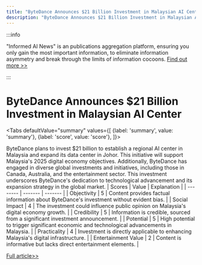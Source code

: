 ```yaml
---
title: "ByteDance Announces $21 Billion Investment in Malaysian AI Center"
description: "ByteDance Announces $21 Billion Investment in Malaysian AI Center"
---
```



:::info

"Informed AI News" is an publications aggregation platform, ensuring you only gain the most important information, to eliminate information asymmetry and break through the limits of information cocoons.  [Find out more >>](/docs/guides)

:::

# ByteDance Announces $21 Billion Investment in Malaysian AI Center


<Tabs
	defaultValue="summary"
	values={[
	{label: 'summary', value: 'summary'},
	{label: 'score', value: 'score'},
]}>
<TabItem value="summary">


ByteDance plans to invest $21 billion to establish a regional AI center in Malaysia and expand its data center in Johor. This initiative will support Malaysia's 2025 digital economy objectives. Additionally, ByteDance has engaged in diverse global investments and initiatives, including those in Canada, Australia, and the entertainment sector. This investment underscores ByteDance's dedication to technological advancement and its expansion strategy in the global market.
</TabItem>
<TabItem value="score">
	| Scores     | Value   | Explanation |
	| -------- | ------- | ------- |
	| Objectivity  | 5    | Content provides factual information about ByteDance's investment without evident bias.    |
	| Social Impact | 4     | The investment could influence public opinion on Malaysia's digital economy growth.    |
	| Credibility    | 5    | Information is credible, sourced from a significant investment announcement.    |
	| Potential    | 5    | High potential to trigger significant economic and technological advancements in Malaysia.    |
	| Practicality    | 4    | Investment is directly applicable to enhancing Malaysia's digital infrastructure.    |
	| Entertainment Value    | 2    | Content is informative but lacks direct entertainment elements.    |
</TabItem>
</Tabs>

[Full article>>](https://readhub.cn/topic/8aECs2AMqyG)
